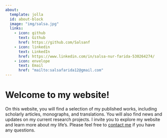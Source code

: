 ---
about:
  template: jolla
  id: about-block
  image: "img/salsa.jpg"
  links:
    - icon: github
      text: Github
      href: https://github.com/Salsanf
    - icon: linkedin
      text: LinkedIn
      href: https://www.linkedin.com/in/salsa-nur-farida-530264274/
    - icon: envelope
      text: Email
      href: "mailto:salsafarida12@gmail.com"  
---

::: {#about-block}
:::

# Welcome to my website!

On this website, you will find a selection of my published works, including scholarly articles, monographs, and translations. You will also find news and updates on my current research projects. I invite you to explore my website and learn more about my life's.
Please feel free to [contact me](mailto: salsafarida12@gmail.com) if you have any questions.


